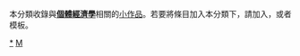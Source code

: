 {{Catnav|頁面分類|社会|经济|经济学|微观经济学}}
{{Hiddencat}}
{{WPSS-cat}}
本分類收錄與'''[[個體經濟學|個體經濟學]]'''相關的[[Wikipedia:小作品|小作品]]。若要將條目加入本分類下，請加入'''{{tl|Microeconomics-stub}}'''，或者'''{{tl|個體經濟學小作品}}'''模板。

[[Category:微觀經濟學|*]]
[[Category:經濟學小作品|M]]